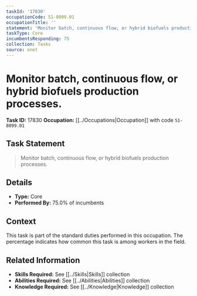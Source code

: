 ```yaml
---
taskId: '17830'
occupationCode: 51-8099.01
occupationTitle: ''
statement: 'Monitor batch, continuous flow, or hybrid biofuels production processes.'
taskType: Core
incumbentsResponding: 75
collection: Tasks
source: onet
---
```

# Monitor batch, continuous flow, or hybrid biofuels production processes.

**Task ID:** 17830
**Occupation:** [[../Occupations|Occupation]] with code `51-8099.01`

## Task Statement

> Monitor batch, continuous flow, or hybrid biofuels production processes.

## Details

- **Type:** Core
- **Performed By:** 75.0% of incumbents

## Context

This task is part of the standard duties performed in this occupation. The percentage indicates how common this task is among workers in the field.

## Related Information

- **Skills Required:** See [[../Skills|Skills]] collection
- **Abilities Required:** See [[../Abilities|Abilities]] collection
- **Knowledge Required:** See [[../Knowledge|Knowledge]] collection
